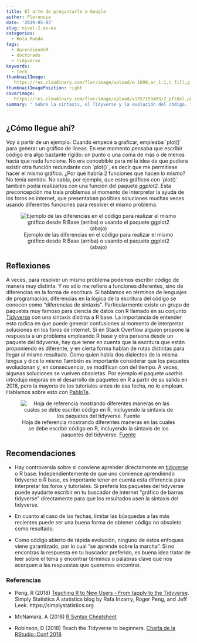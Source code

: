 ```yaml
---
title: El arte de preguntarle a Google
author: Florencia
date: '2019-05-03'
slug: nivel-2.es-es
categories:
  - Hola Mundo
tags:
  - AprendiendoR
  - doctorado
  - tidyverse
keywords:
  - tech
thumbnailImage: 
   https://res.cloudinary.com/flor/image/upload/w_1000,ar_1:1,c_fill,g_auto,e_art:hokusai/v1557182739/6_vfs7lp.png
thumbnailImagePosition: right
coverimage:
   https://res.cloudinary.com/flor/image/upload/v1557153493/2_pft8xl.png
summary: " Sobre la sintaxis, el Tidyverse y la evolución del código. "
---
```


## ¿Cómo llegue ahí?
Voy a partir de un ejemplo. Cuando empecé a graficar, empleaba ´plot()´ para generar un gráfico de líneas. En ese momento pensaba que escribir código era algo bastante rígido: un punto o una coma de más o de menos hacía que nada funcione. No era concebible para mí la idea de que pudiera existir otra función redundante con ´plot()´, es decir que me permitiese hacer el mismo gráfico. ¿Por qué habría 2 funciones que hacen lo mismo? No tenía sentido. No sabía, por ejemplo, que estos gráficos con ´plot()´ también podía realizarlos con una función del paquete *ggplot2*. Esta preconcepción me traía problemas al momento de interpretar la ayuda de los foros en internet, que presentaban posibles soluciones muchas veces usando diferentes funciones para resolver el mismo problema.

<center>

![Ejemplo de las diferencias en el código para realizar el mismo gráfico desde R Base (arriba) o usando el paquete ggplot2 (abajo)](https://res.cloudinary.com/flor/image/upload/v1557287826/plot_idg4ek.png)

</center>

## Reflexiones 
A veces, para resolver un mismo problema podemos escribir código de manera muy distinta. Y no sólo me refiero a funciones diferentes, sino de diferencias en la forma de escritura. Si hablamos en términos de lenguajes de programación, diferencias en la lógica de la escritura del código se conocen como “diferencias de sintaxis”. Particularmente existe un grupo de paquetes muy famoso para ciencia de datos con R llamado en su conjunto [Tidyverse](https://www.tidyverse.org) con una sintaxis distinta a R base. La importancia de entender esto radica en que puede generar confusiones al momento de interpretar soluciones en los foros de internet. Si en Stack Overflow alguien propone la respuesta a un problema empleando R base y otra persona desde un paquete del tidyverse, hay que tener en cuenta que la escritura que están proponiendo es diferente, y en cierta forma hablan de rutas distintas para llegar al mismo resultado. Como quien habla dos dialectos de la misma lengua y dice lo mismo
También es importante considerar que los paquetes evolucionan y, en consecuencia, se modifican con del tiempo. A veces, algunas soluciones se vuelven obsoletas. Por ejemplo el paquete *usethis* introdujo mejoras en el desarrollo de paquetes en R a partir de su salida en 2018, pero la mayoría de los tutoriales antes de esa fecha, no lo emplean. Hablamos sobre esto con [PabloTe](https://twitter.com/pablinte).

<center>

![Hoja de referencia mostrando diferentes maneras en las cuales se debe escribir código en R, incluyendo la sintaxis de los paquetes del tidyverse. [Fuente](http://www.amelia.mn/sds220/handouts/Syntax-cheatsheet.pdf)](https://res.cloudinary.com/flor/image/upload/v1557288107/Screenshot_3_zspvdb.png) 

</center>

## Recomendaciones

* Hay controversia sobre si conviene aprender directamente en [tidyverse](https://resources.rstudio.com/rstudio-conf-2018/teach-the-tidyverse-to-beginners-david-robinson) o R base. Independientemente de que uno comience aprendiendo tidyverse o R base, es importante tener en cuenta esta diferencia para interpretar los foros y tutoriales. Si preferis los paquetes del tidyverse puede ayudarte escribir en tu buscador de internet “gráfico de barras tidyverse” directamente para que los resultados usen la sintaxis del tidyverse.    

* En cuanto al caso de las fechas, limitar las búsquedas a las más recientes puede ser una buena forma de obtener código no obsoleto como resultado.

* Como código abierto de rápida evolución, ninguno de estos enfoques viene garantizado, por lo cual "se aprende sobre la marcha". Si no encontras la respuesta en tu buscador preferido, es buena idea tratar de leer sobre el tema y encontrar términos o palabras clave que nos acerquen a las respuestas que queremos encontrar. 

### Referencias

* Peng, R (2018) [Teaching R to New Users - From tapply to the Tidyverse](https://simplystatistics.org/2018/07/12/use-r-keynote-2018/). Simply Statistics
A statistics blog by Rafa Irizarry, Roger Peng, and Jeff Leek. https://simplystatistics.org

* McNamara, A (2018) [R Syntax Cheatsheet](http://www.amelia.mn/sds220/handouts/Syntax-cheatsheet.pdf)

* Robinson, D (2018) Teach the Tidyverse to beginners. [Charla de la RStudio::Conf 2018](https://resources.rstudio.com/rstudio-conf-2018/teach-the-tidyverse-to-beginners-david-robinson)


